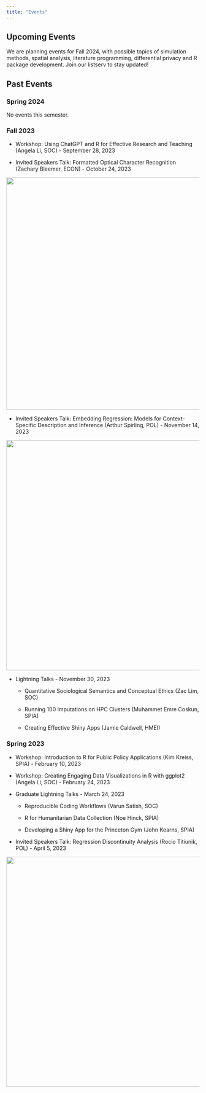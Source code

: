 ```yaml
---
title: "Events"
---
```


## Upcoming Events

We are planning events for Fall 2024, with possible topics of simulation methods, spatial analysis, literature programming, differential privacy and R package development. Join our listserv to stay updated!

## Past Events

### Spring 2024

No events this semester.

### Fall 2023

-   Workshop: Using ChatGPT and R for Effective Research and Teaching (Angela Li, SOC) - September 28, 2023

-   Invited Speakers Talk: Formatted Optical Character Recognition (Zachary Bleemer, ECON) - October 24, 2023

![](images/bleemer-talk.png){fig-align="center" width="606"}

-   Invited Speakers Talk: Embedding Regression: Models for Context-Specific Description and Inference (Arthur Spirling, POL) - November 14, 2023

![](images/spirling-talk.png){fig-align="center" width="600"}

-   Lightning Talks - November 30, 2023

    -   Quantitative Sociological Semantics and Conceptual Ethics (Zac Lim, SOC)

    -   Running 100 Imputations on HPC Clusters (Muhammet Emre Coskun, SPIA)

    -   Creating Effective Shiny Apps (Jamie Caldwell, HMEI)

### Spring 2023

-   Workshop: Introduction to R for Public Policy Applications (Kim Kreiss, SPIA) - February 10, 2023

-   Workshop: Creating Engaging Data Visualizations in R with ggplot2 (Angela Li, SOC) - February 24, 2023

-   Graduate Lightning Talks - March 24, 2023

    -   Reproducible Coding Workflows (Varun Satish, SOC)

    -   R for Humanitarian Data Collection (Noe Hinck, SPIA)

    -   Developing a Shiny App for the Princeton Gym (John Kearns, SPIA)

-   Invited Speakers Talk: Regression Discontinuity Analysis (Rocío Titiunik, POL) - April 5, 2023

![](images/titiunik-talk.png){fig-align="center" width="600"}
